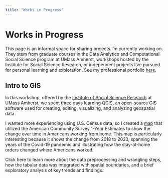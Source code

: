 ```yaml
---
title: "Works in Progress"
---
```


# Works in Progress

This page is an informal space for sharing projects I'm currently working on. They stem from graduate courses in the Data Analytics and Computational Social Science program at UMass Amherst, workshops hosted by the Institute for Social Science Research, or independent projects I've pursued for personal learning and exploration. See my professional portfolio [here](https://justineshakespeare.github.io/portfolio/).

## Intro to GIS

In this workshop, offered by the [Institute of Social Science Research](https://www.umass.edu/social-science-research/) at UMass Amherst, we spent three days learning QGIS, an open-source GIS software used for creating, editing, visualizing, and analyzing geospatial data.

I wanted more experiencing using U.S. Census data, so I created a [map](GIS/qgis2web_2025_07_14-14_14_Github/indexNEW.html) that utilized the American Community Survey 1-Year Estimates to show the change over time in Americans working from home. This map is particularly interesting because it shows the change from 2018 to 2023, spanning the years of the Covid-19 pandemic and illustrating how the stay-at-home orders changed where Americans worked.

Click here to learn more about the data preprocessing and wrangling steps, how the tabular data was integrated with spatial boundaries, and a brief exploratory analysis of key trends and findings.
